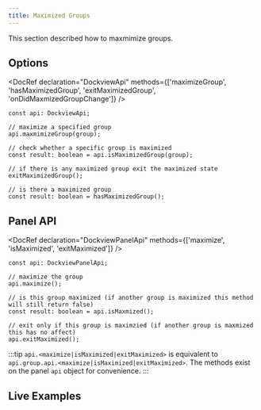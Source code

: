 ```yaml
---
title: Maximized Groups
---
```



This section described how to maxmimize groups.

## Options

<DocRef declaration="DockviewApi" methods={['maximizeGroup', 'hasMaximizedGroup', 'exitMaximizedGroup', 'onDidMaxmizedGroupChange']} />

```tsx
const api: DockviewApi;

// maximize a specified group
api.maxmimizeGroup(group);

// check whether a specific group is maximized
const result: boolean = api.isMaximizedGroup(group);

// if there is any maximized group exit the maximized state
exitMaximizedGroup();

// is there a maximized group
const result: boolean = hasMaximizedGroup();
```

## Panel API

<DocRef declaration="DockviewPanelApi" methods={['maximize', 'isMaximized', 'exitMaximized']} />

```tsx
const api: DockviewPanelApi;

// maximize the group
api.maximize();

// is this group maximized (if another group is maximized this method will still return false)
const result: boolean = api.isMaxmized();

// exit only if this group is maximzied (if another group is maxmized this has no affect)
api.exitMaximized();
```

:::tip
`api.<maximize|isMaximized|exitMaximized>` is equivalent to `api.group.api.<maximize|isMaximized|exitMaximized>`.
The methods exist on the panel `api` object for convenience.
:::

## Live Examples

<CodeRunner id="dockview/maximize-group"/>




